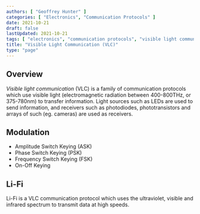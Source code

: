 ```yaml
---
authors: [ "Geoffrey Hunter" ]
categories: [ "Electronics", "Communication Protocols" ]
date: 2021-10-21
draft: false
lastUpdated: 2021-10-21
tags: [ "electronics", "communication protocols", "visible light communication", "VLC" ]
title: "Visible Light Communication (VLC)"
type: "page"
---
```



<WarningIsNotes />

## Overview

_Visible light communication_ (VLC) is a family of communication protocols which use visible light (electromagnetic radiation between 400-800THz, or 375-780nm) to transfer information. Light sources such as LEDs are used to send information, and receivers such as photodiodes, phototransistors and arrays of such (eg. cameras) are used as receivers.

## Modulation

* Amplitude Switch Keying (ASK)
* Phase Switch Keying (PSK)
* Frequency Switch Keying (FSK)
* On-Off Keying

## Li-Fi

Li-Fi is a VLC communication protocol which uses the ultraviolet, visible and infrared spectrum to transmit data at high speeds.
